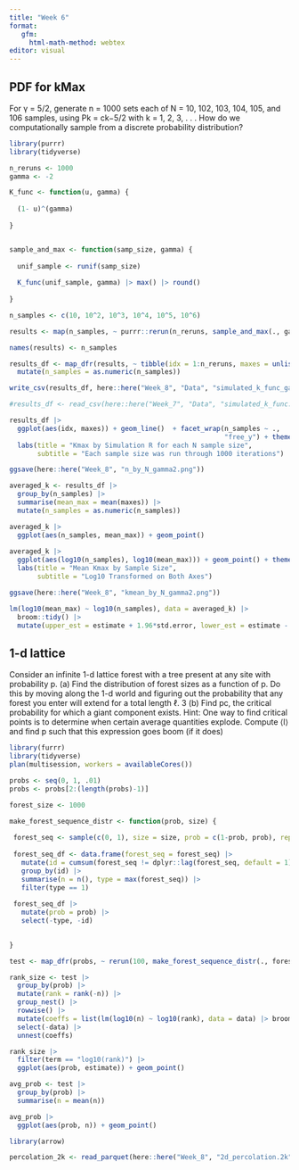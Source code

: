 ```yaml
---
title: "Week 6"
format:
   gfm:
     html-math-method: webtex
editor: visual
---
```


## PDF for kMax

For γ = 5/2, generate n = 1000 sets each of N = 10, 102, 103, 104, 105, and 106
samples, using Pk = ck−5/2 with k = 1, 2, 3, . . .
How do we computationally sample from a discrete probability distribution?

```r

library(purrr)
library(tidyverse)

n_reruns <- 1000
gamma <- -2

K_func <- function(u, gamma) {
  
  (1- u)^(gamma)
  
}


sample_and_max <- function(samp_size, gamma) {
  
  unif_sample <- runif(samp_size)
  
  K_func(unif_sample, gamma) |> max() |> round()
  
}

n_samples <- c(10, 10^2, 10^3, 10^4, 10^5, 10^6)

results <- map(n_samples, ~ purrr::rerun(n_reruns, sample_and_max(., gamma)))

names(results) <- n_samples

results_df <- map_dfr(results, ~ tibble(idx = 1:n_reruns, maxes = unlist(.)), .id = "n_samples") |> 
  mutate(n_samples = as.numeric(n_samples))

write_csv(results_df, here::here("Week_8", "Data", "simulated_k_func_gamma2.csv"))

#results_df <- read_csv(here::here("Week_7", "Data", "simulated_k_func.csv"))

results_df |> 
  ggplot(aes(idx, maxes)) + geom_line()  + facet_wrap(n_samples ~ ., 
                                                      "free_y") + theme_minimal() +
  labs(title = "Kmax by Simulation R for each N sample size",
       subtitle = "Each sample size was run through 1000 iterations")

ggsave(here::here("Week_8", "n_by_N_gamma2.png"))

averaged_k <- results_df |> 
  group_by(n_samples) |> 
  summarise(mean_max = mean(maxes)) |> 
  mutate(n_samples = as.numeric(n_samples)) 

averaged_k |> 
  ggplot(aes(n_samples, mean_max)) + geom_point()
  
averaged_k |> 
  ggplot(aes(log10(n_samples), log10(mean_max))) + geom_point() + theme_minimal() +
  labs(title = "Mean Kmax by Sample Size",
       subtitle = "Log10 Transformed on Both Axes")

ggsave(here::here("Week_8", "kmean_by_N_gamma2.png"))

lm(log10(mean_max) ~ log10(n_samples), data = averaged_k) |> 
  broom::tidy() |> 
  mutate(upper_est = estimate + 1.96*std.error, lower_est = estimate - 1.96*std.error)
```

## 1-d lattice

Consider an infinite 1-d lattice forest with a tree present at any site with
probability p.
(a) Find the distribution of forest sizes as a function of p. Do this by moving
along the 1-d world and figuring out the probability that any forest you enter
will extend for a total length ℓ.
3
(b) Find pc, the critical probability for which a giant component exists.
Hint: One way to find critical points is to determine when certain average
quantities explode. Compute ⟨l⟩ and find p such that this expression goes
boom (if it does)

```r

library(furrr)
library(tidyverse)
plan(multisession, workers = availableCores())

probs <- seq(0, 1, .01) 
probs <- probs[2:(length(probs)-1)]

forest_size <- 1000

make_forest_sequence_distr <- function(prob, size) {
  
 forest_seq <- sample(c(0, 1), size = size, prob = c(1-prob, prob), replace = TRUE)
 
 forest_seq_df <- data.frame(forest_seq = forest_seq) |> 
   mutate(id = cumsum(forest_seq != dplyr::lag(forest_seq, default = 1))) |> 
   group_by(id) |> 
   summarise(n = n(), type = max(forest_seq)) |> 
   filter(type == 1)
 
 forest_seq_df |> 
   mutate(prob = prob) |> 
   select(-type, -id)
 

}

test <- map_dfr(probs, ~ rerun(100, make_forest_sequence_distr(., forest_size)))

rank_size <- test |> 
  group_by(prob) |> 
  mutate(rank = rank(-n)) |> 
  group_nest() |> 
  rowwise() |> 
  mutate(coeffs = list(lm(log10(n) ~ log10(rank), data = data) |> broom::tidy())) |> 
  select(-data) |> 
  unnest(coeffs)

rank_size |> 
  filter(term == "log10(rank)") |> 
  ggplot(aes(prob, estimate)) + geom_point()

avg_prob <- test |> 
  group_by(prob) |> 
  summarise(n = mean(n))

avg_prob |> 
  ggplot(aes(prob, n)) + geom_point()
```


```r
library(arrow)

percolation_2k <- read_parquet(here::here("Week_8", "2d_percolation.2k"))


```

